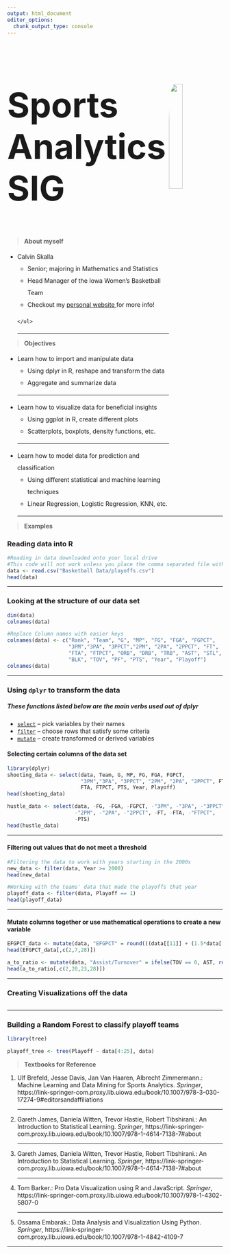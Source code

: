 ```yaml
---
output: html_document
editor_options: 
  chunk_output_type: console
---
```

<style>
  .img-title {
  float: right;
  width: 25%;
  height: auto;
  border-radius: 10%;
  }
  
  .h-title {
  font-size: 5rem;
  fot-weight; bold;
  }

  .list-leaders {
  line-height: 2;
  }
  
  .list-objectives {
  line-height: 2;
  }
  
</style>

   
   <section>
    <img class='img-title' src="https://pbs.twimg.com/profile_images/1299407856064589824/emM3pOCZ_400x400.jpg"/>
    <h1 class='h-title'> Sports Analytics SIG </h1>
  </section>

  <section>
  
> **About myself** 
    
    <ul class='list-leaders'>
      <li> Calvin Skalla 
      <ul>
      <li> Senior; majoring in Mathematics and Statistics </li>
      <li> Head Manager of the Iowa Women's Basketball Team </li>
      <li> Checkout my <a href="https://cjskalla.github.io/"> personal website </a> for more info! </li>
      </li>
      </ul>
    </ul>
<hr>
  </section>

  <section>
  
> **Objectives**
    
    <ul class='list-objectives'>
      <li> Learn how to import and manipulate data 
      <ul>
      <li> Using dplyr in R, reshape and transform the data </li>
      <li> Aggregate and summarize data </li>
      </li>
      </ul>
<hr>    
      <li> Learn how to visualize data for beneficial insights
      <ul>
      <li> Using ggplot in R, create different plots </li>
      <li> Scatterplots, boxplots, density functions, etc. </li>
      </li>
      </ul>
<hr>  
      <li> Learn how to model data for prediction and classification
      <ul>
      <li> Using different statistical and machine learning techniques </li>
      <li> Linear Regression, Logistic Regression, KNN, etc. </li>
      </li>
      </ul>
<hr>       
    </ul>
  </section>
  
  <section>
  
> **Examples**

### Reading data into R
```r
#Reading in data downloaded onto your local drive
#This code will not work unless you place the comma separated file within the same folder as this about.rmd is in
data <- read.csv("Basketball Data/playoffs.csv")
head(data)
```
<hr>

### Looking at the structure of our data set
```r
dim(data)
colnames(data)

#Replace Column names with easier keys
colnames(data) <- c("Rank", "Team", "G", "MP", "FG", "FGA", "FGPCT", 
                    "3PM","3PA", "3PPCT","2PM", "2PA", "2PPCT", "FT", 
                    "FTA", "FTPCT", "ORB", "DRB", "TRB", "AST", "STL", 
                    "BLK", "TOV", "PF", "PTS", "Year", "Playoff")
colnames(data)
```
<hr>

### Using `dplyr` to transform the data
##### These functions listed below are the main verbs used out of dplyr

  * [`select`](https://dplyr.tidyverse.org/reference/select.html) --
    pick variables by their names
  * [`filter`](https://dplyr.tidyverse.org/reference/filter.html) --
    choose rows that satisfy some criteria
  * [`mutate`](https://dplyr.tidyverse.org/reference/mutate.html) --
    create transformed or derived variables

#### Selecting certain columns of the data set
```r
library(dplyr)
shooting_data <- select(data, Team, G, MP, FG, FGA, FGPCT, 
                        "3PM","3PA", "3PPCT", "2PM", "2PA", "2PPCT", FT,
                        FTA, FTPCT, PTS, Year, Playoff)
head(shooting_data)

hustle_data <- select(data, -FG, -FGA, -FGPCT, -"3PM", -"3PA", -"3PPCT",
                      -"2PM", -"2PA", -"2PPCT", -FT, -FTA, -"FTPCT",
                      -PTS)
head(hustle_data)
```
<hr>

#### Filtering out values that do not meet a threshold
```r
#Filtering the data to work with years starting in the 2000s
new_data <- filter(data, Year >= 2000)
head(new_data)

#Working with the teams' data that made the playoffs that year
playoff_data <- filter(data, Playoff == 1)
head(playoff_data)
```
<hr>

#### Mutate columns together or use mathematical operations to create a new variable
```r
EFGPCT_data <- mutate(data, "EFGPCT" = round(((data[[11]] + (1.5*data[[8]]))/(data[[6]])), digits = 3)*100)
head(EFGPCT_data[,c(2,7,28)])

a_to_ratio <- mutate(data, "Assist/Turnover" = ifelse(TOV == 0, AST, round(AST/TOV, digits = 2)))
head(a_to_ratio[,c(2,20,23,28)])
```
<hr>

### Creating Visualizations off the data
```r

```
<hr>

### Building a Random Forest to classify playoff teams
```r
library(tree)

playoff_tree <- tree(Playoff ~ data[4:25], data)
```


  </section>
  
  <section>
  
> **Textbooks for Reference**

    <ol class='list-textbooks'>
      <li> Ulf Brefeld, Jesse Davis, Jan Van Haaren, Albrecht Zimmermann.: Machine Learning and Data Mining for Sports Analytics. <i>Springer</i>, https://link-springer-com.proxy.lib.uiowa.edu/book/10.1007/978-3-030-17274-9#editorsandaffiliations
      </li>
<hr>    
      <li> Gareth James, Daniela Witten, Trevor Hastie, Robert Tibshirani.: An Introduction to Statistical Learning. <i>Springer</i>, https://link-springer-com.proxy.lib.uiowa.edu/book/10.1007/978-1-4614-7138-7#about
      </li>
<hr>    
      <li> Gareth James, Daniela Witten, Trevor Hastie, Robert Tibshirani.: An Introduction to Statistical Learning. <i>Springer</i>, https://link-springer-com.proxy.lib.uiowa.edu/book/10.1007/978-1-4614-7138-7#about
      </li>
<hr>    
      <li> Tom Barker.: Pro Data Visualization using R and JavaScript. <i>Springer</i>, https://link-springer-com.proxy.lib.uiowa.edu/book/10.1007/978-1-4302-5807-0
      </li>
<hr>    
      <li> Ossama Embarak.: Data Analysis and Visualization Using Python. <i>Springer</i>, https://link-springer-com.proxy.lib.uiowa.edu/book/10.1007/978-1-4842-4109-7
      </li>      
    </ol>
<hr>
  </section>